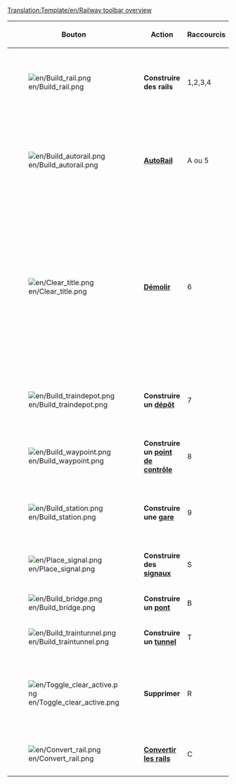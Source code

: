 <noinclude>[[Translation:Template/en/Railway toolbar overview]]{{en/-}}</noinclude>
{|{{wikitable}}
|- style="background:#efefef"
!width='100' |Bouton
!width='150' |Action
!Raccourcis
!Description

|-
|[[File:en/Build rail.png]]
|'''Construire des rails'''
|1,2,3,4
|Construit des voie(s) dans la direction choisie, vous pouvez cliquer et faire glisser pour les pistes non diagonale. Pas aussi efficace que l'outil Autorail.

|-
|[[File:en/Build autorail.png]]
|'''[[Main/fr/Autorail|AutoRail]]'''
|A ou 5
|Un outil très efficace pour construire des pistes dans n'importe quelle direction (alors que peut-être difficile à utiliser au début). Détruit les pistes de la même façon si la touche Ctrl est enfoncée.

|-
|[[File:en/Clear title.png]]
|'''[[Main/fr/Aménagement Paysager|Démolir]]'''
|6
|La dynamite est utilisée pour nettoyer des espaces, détruire ce que vous avez raté, ou tout ce qui se trouve dans votre passage (enfin, pas le vide). Sachez que cliquer sur une [[Main/fr/Gares|gare]] supprimera toute le station entière, s'il n'y a pas de train. Pour supprimer cases de la station, une par une, utilisez l'outil Supprimer+Gare [[File:en/Toggle clear active.png]]+[[File:en/Build station.png]] [R].

|-
|[[File:en/Build traindepot.png]]
|'''Construire un [[Main/fr/Dépôts|dépôt]]'''
|7
|Ouvre la fenêtre de construction des Dépôts pour que vous sélectionniez la direction de votre Dépôt.

|-
|[[File:en/Build waypoint.png]]
|'''Construire un [[Main/fr/Points de contrôle|point de contrôle]]'''
|8
|Vous permet de construire un point de contrôle sur une voie ferrée.

|-
|[[File:en/Build station.png]]
|'''Construire une [[Main/fr/Gares|gare]]'''
|9
|Ouvre la fenêtre de construction des gares pour que vous sélectionniez la taille et la direction de votre station.

|-
|[[File:en/Place signal.png]]
|'''Construire des [[Main/fr/Signaux|signaux]]'''
|S
|Vous permet de placer des signaux sur les voies diverses

|-
|[[File:en/Build bridge.png]]
|'''Construire un [[Main/fr/Ponts|pont]]'''
|B
|Vous permet de construire des ponts de chemin de fer

|-
|[[File:en/Build traintunnel.png]]
|'''Construire un [[Main/fr/Tunnels|tunnel]]'''
|T
|Vous permet de construire des tunnels

|-
|[[File:en/Toggle clear active.png]]
|'''Supprimer'''
|R
|Cliquez dessus après avoir choisi un autre outil pour supprimer cet élément. Par exemple, vous pouvez supprimer les signaux d'un chemin de fer ou les stations une par une.

|-
|[[File:en/Convert rail.png]]
|'''[[Main/fr/Convertir une ligne|Convertir les rails]]'''
|C
|Convertit les rails d'un type vers un autre type sélectionné.

|}